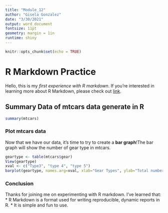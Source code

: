 ```yaml
---
title: "Module_12"
author: "Gisela Gonzalez"
date: "3/30/2021"
output: word_document
fontsize: 11pt
geometry: margin = 1in
runtime: shiny 
---
```


```r
knitr::opts_chunk$set(echo = TRUE)
```

# R Markdown Practice 

Hello, this is my *first experience with R markdown*.  If you're interested in learning more about R Markdown, please check out [link](https://www.rstudio.com/wp-content/uploads/2015/02/rmarkdown-cheatsheet.pdf).

## Summary Data of mtcars data generate in R
```r
summary(mtcars)
```

### Plot mtcars data

Now that we have our data, it's time to try to create a **bar graph**!The bar graph will show the number of gear type in mtcars.
```r
geartype <- table(mtcars$gear)
View(geartype)
xval <- c("Type3", "type 4", "type 5")
barplot(geartype, names.arg=xval, xlab="Gear Types", ylab="Total number of each type", col="red", main = "Distribution of Gear Types")
```
### Conclusion 
Thanks for joining me on experimenting with R markdown. I've learned that:
* R Markdown is a format used for writing reproducible, dynamic reports in R.
* It is simple and fun to use. 
